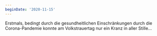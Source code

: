 ```yaml
---
beginDate: '2020-11-15'
---
```


Erstmals, bedingt durch die gesundheitlichen Einschränkungen durch die
Corona-Pandemie konnte am Volkstrauertag nur ein Kranz in aller Stille...
